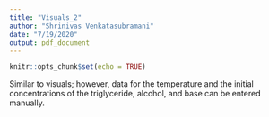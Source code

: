```yaml
---
title: "Visuals_2"
author: "Shrinivas Venkatasubramani"
date: "7/19/2020"
output: pdf_document
---
```


```r
knitr::opts_chunk$set(echo = TRUE)
```

Similar to visuals; however, data for the temperature and the initial concentrations of the triglyceride, alcohol, and base can be entered manually.

```graph

```
